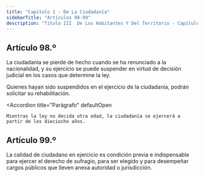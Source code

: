 ```yaml
---
title: "Capitulo 1 - De La Ciudadanía"
sidebarTitle: "Artículos 98-99"
description: "Título III  De Los Habitantes Y Del Territorio - Capítulo 1 - De La Ciudadanía"
---
```


## Artículo 98.º

La ciudadanía se pierde de hecho cuando se ha renunciado a la nacionalidad, y su ejercicio se puede suspender en virtud de decisión judicial en los casos que determine la ley.

Quienes hayan sido suspendidos en el ejercicio de la ciudadanía, podrán solicitar su rehabilitación.

<Accordion
    title="Parágrafo"
    defaultOpen
>
    Mientras la ley no decida otra edad, la ciudadanía se ejercerá a partir de los dieciocho años.
</Accordion>

## Artículo 99.º

La calidad de ciudadano en ejercicio es condición previa e indispensable para ejercer el derecho de sufragio, para ser elegido y para desempeñar cargos públicos que lleven anexa autoridad o jurisdicción.
